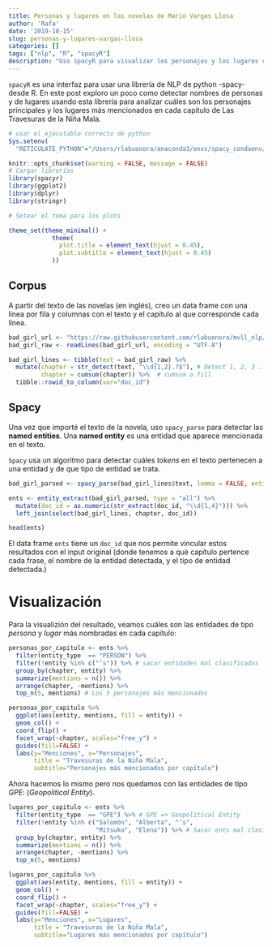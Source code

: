 ```yaml
---
title: Personas y lugares en las novelas de Mario Vargas Llosa
author: 'Rafa'
date: '2019-10-15'
slug: personas-y-lugares-vargas-llosa
categories: []
tags: ["nlp", "R", "spacyR"]
description: "Uso spacyR para visualizar los personajes y los lugares con más menciones en una novela de Mario Vargas Llosa."
---
```


`spacyR` es una interfaz para usar una librería de NLP de python -spacy- desde R. En este post exploro un poco como detectar nombres de personas y de lugares usando esta librería para analizar cuáles son los personajes principales y los lugares más mencionados en cada capítulo de Las Travesuras de la Niña Mala.

```r
# usar el ejecutable correcto de python
Sys.setenv(
  "RETICULATE_PYTHON"="/Users/rlabuonora/anaconda3/envs/spacy_condaenv/bin/python")

knitr::opts_chunk$set(warning = FALSE, message = FALSE)
# Cargar librerías
library(spacyr)
library(ggplot2)
library(dplyr)
library(stringr)

# Setear el tema para los plots

theme_set(theme_minimal() + 
            theme(
              plot.title = element_text(hjust = 0.45),
              plot.subtitle = element_text(hjust = 0.45)
            ))


```

## Corpus

A partir del texto de las novelas (en inglés), creo un data frame con una línea por fila y columnas con el texto y el capítulo al que corresponde cada línea.

```r
bad_girl_url <- "https://raw.githubusercontent.com/rlabuonora/mvll_nlp/master/txt/bad_girl.txt"
bad_girl_raw <- readLines(bad_girl_url, encoding = "UTF-8")

bad_girl_lines <- tibble(text = bad_girl_raw) %>%
  mutate(chapter = str_detect(text, "\\d{1,2}.?$"), # Detect 1, 2, 3 ..7
         chapter = cumsum(chapter)) %>%  # cumsum o fill
  tibble::rowid_to_column(var="doc_id")
```


## Spacy

Una vez que importé el texto de la novela, uso `spacy_parse` para detectar las __named entities__. Una __named entity__ es una entidad que aparece mencionada en el texto.

`Spacy` usa un algoritmo para detectar cuáles _tokens_ en el texto pertenecen a una entidad y de que tipo de entidad se trata.

```r
bad_girl_parsed <- spacy_parse(bad_girl_lines$text, lemma = FALSE, entity = TRUE, nounphrase = TRUE)

ents <- entity_extract(bad_girl_parsed, type = "all") %>% 
  mutate(doc_id = as.numeric(str_extract(doc_id, "\\d{1,4}"))) %>% 
  left_join(select(bad_girl_lines, chapter, doc_id))

head(ents)
```

El data frame `ents` tiene un `doc_id` que nos permite vincular estos resultados con el input original (donde tenemos a què capítulo pertence cada frase, el nombre de la entidad detectada, y el tipo de entidad detectada.)

# Visualización

Para la visualizión del resultado, veamos cuáles son las entidades de tipo _persona_ y _lugar_ más nombradas en cada capítulo:
```r
personas_por_capitulo <- ents %>% 
  filter(entity_type  == "PERSON") %>% 
  filter(!entity %in% c("’s")) %>% # sacar entidades mal clasificadas
  group_by(chapter, entity) %>% 
  summarize(mentions = n()) %>% 
  arrange(chapter, -mentions) %>% 
  top_n(5, mentions) # Los 5 personajes más mencionados

personas_por_capitulo %>% 
  ggplot(aes(entity, mentions, fill = entity)) +
  geom_col() +
  coord_flip() +
  facet_wrap(~chapter, scales="free_y") + 
  guides(fill=FALSE) +
  labs(y="Menciones", x="Personajes", 
       title = "Travesuras de la Niña Mala",
       subtitle="Personajes más mencionados por capítulo")
```

Ahora hacemos lo mismo pero nos quedamos con las entidades de tipo _GPE_: (_Geopolitical Entity_).

```r
lugares_por_capitulo <- ents %>% 
  filter(entity_type  == "GPE") %>% # GPE => Geopolitical Entity
  filter(!entity %in% c("Salomón", "Alberta", "’s", 
                        "Mitsuko", "Elena")) %>% # Sacar ents mal clasificadas
  group_by(chapter, entity) %>% 
  summarize(mentions = n()) %>% 
  arrange(chapter, -mentions) %>% 
  top_n(5, mentions)

lugares_por_capitulo %>% 
  ggplot(aes(entity, mentions, fill = entity)) +
  geom_col() +
  coord_flip() +
  facet_wrap(~chapter, scales="free_y") + 
  guides(fill=FALSE) +
  labs(y="Menciones", x="Lugares", 
       title = "Travesuras de la Niña Mala",
       subtitle="Lugares más mencionados por capítulo")
       
       
```

